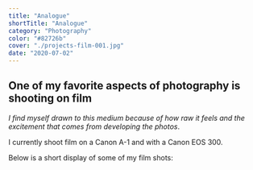 ```yaml
---
title: "Analogue"
shortTitle: "Analogue"
category: "Photography"
color: "#82726b"
cover: "./projects-film-001.jpg"
date: "2020-07-02"
---
```


## One of my favorite aspects of photography is shooting on film

_I find myself drawn to this medium because of how raw it feels and the excitement that comes from developing the photos_.

I currently shoot film on a Canon A-1 and with a Canon EOS 300. 

Below is a short display of some of my film shots:




